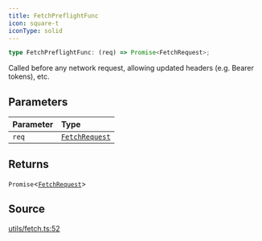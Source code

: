 ```yaml
---
title: FetchPreflightFunc
icon: square-t
iconType: solid
---
```


```ts
type FetchPreflightFunc: (req) => Promise<FetchRequest>;
```

Called before any network request, allowing updated headers (e.g. Bearer tokens), etc.

## Parameters

| Parameter | Type |
| :------ | :------ |
| `req` | [`FetchRequest`](/sdk/content/classes/FetchRequest) |

## Returns

`Promise`\<[`FetchRequest`](/sdk/content/classes/FetchRequest)\>

## Source

[utils/fetch.ts:52](https://github.com/dominant-strategies/quais.js/blob/645041739db20c79ffe7730b79d42c9644eae500/src/utils/fetch.ts#L52)
